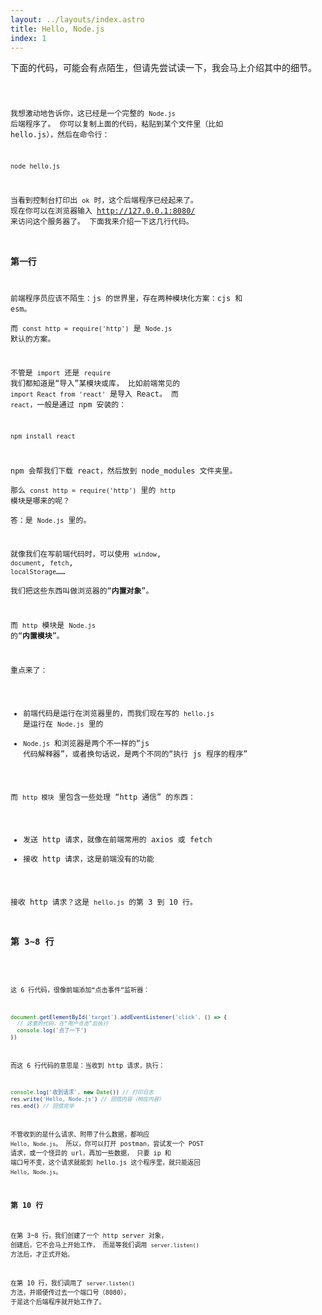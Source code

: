 ```yaml
---
layout: ../layouts/index.astro
title: Hello, Node.js
index: 1
---
```



下面的代码，可能会有点陌生，但请先尝试读一下，我会马上介绍其中的细节。

<Code code={demo_code} lang='js' title='hello.js' showLineNumbers />

我想激动地告诉你，这已经是一个完整的 `Node.js` 后端程序了。
你可以复制上面的代码，粘贴到某个文件里（比如 hello.js），然后在命令行：

``` bash showLineNumbers=false
node hello.js
```

当看到控制台打印出 `ok` 时，这个后端程序已经起来了。
现在你可以在浏览器输入 http://127.0.0.1:8080/ 来访问这个服务器了。
下面我来介绍一下这几行代码。

### 第一行
前端程序员应该不陌生：js 的世界里，存在两种模块化方案：cjs 和 esm。  
而 `const http = require('http')` 是 `Node.js` 默认的方案。

不管是 `import` 还是 `require` 我们都知道是“导入”某模块或库，
比如前端常见的 `import React from 'react'` 是导入 React。
而 `react`，一般是通过 npm 安装的：

``` bash showLineNumbers=false
npm install react
```

npm 会帮我们下载 react，然后放到 node_modules 文件夹里。  
那么 `const http = require('http')` 里的 `http` 模块是哪来的呢？  
答：是 `Node.js` 里的。

就像我们在写前端代码时，可以使用 `window`, `document`, `fetch`, `localStorage`……  
我们把这些东西叫做浏览器的“**内置对象**”。  

而 `http` 模块是 `Node.js` 的“**内置模块**”。  

重点来了：
+ 前端代码是运行在浏览器里的，而我们现在写的 `hello.js` 是运行在 `Node.js` 里的
+ `Node.js` 和浏览器是两个不一样的“js 代码解释器”，或者换句话说，是两个不同的“执行 js 程序的程序”

而 `http 模块` 里包含一些处理 “http 通信” 的东西：
+ 发送 http 请求，就像在前端常用的 axios 或 fetch
+ 接收 http 请求，这是前端没有的功能

接收 http 请求？这是 `hello.js` 的第 3 到 10 行。

### 第 3~8 行
<Code code={demo_code} lang='js' title='hello.js' showLineNumbers mark={[3,4,5,6,7,8]} />

这 6 行代码，很像前端添加“点击事件”监听器：
``` js
document.getElementById('target').addEventListener('click', () => {
  // 这里的代码，在“用户点击”后执行
  console.log('点了一下')
})
```
而这 6 行代码的意思是：当收到 http 请求，执行：
``` js
console.log('收到请求', new Date()) // 打印日志
res.write('Hello, Node.js') // 回信内容（响应内容）
res.end() // 回信完毕
```

不管收到的是什么请求、附带了什么数据，都响应 `Hello, Node.js`。
所以，你可以打开 postman，尝试发一个 POST 请求，或一个怪异的 url，再加一些数据，
只要 ip 和 端口号不变，这个请求就能到 hello.js 这个程序里，就只能返回 `Hello, Node.js`。

### 第 10 行
在第 3~8 行，我们创建了一个 http server 对象，
创建后，它不会马上开始工作，
而是等我们调用 `server.listen()` 方法后，才正式开始。

在第 10 行，我们调用了 `server.listen()` 方法，并顺便传过去一个端口号（8080），
于是这个后端程序就开始工作了。
